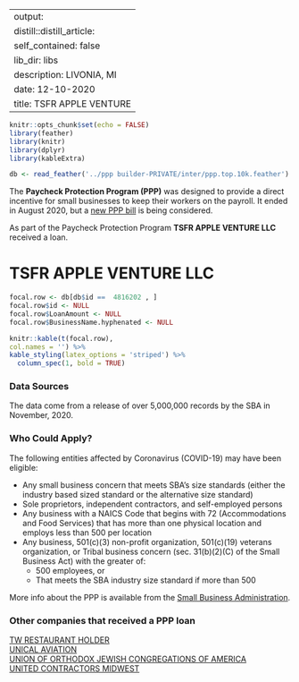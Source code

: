 
---
output:
  distill::distill_article:
    self_contained: false
    lib_dir: libs
description: LIVONIA, MI 
date: 12-10-2020
title: TSFR APPLE VENTURE 
---




```r
knitr::opts_chunk$set(echo = FALSE)
library(feather)
library(knitr)
library(dplyr)
library(kableExtra)

db <- read_feather('../ppp builder-PRIVATE/inter/ppp.top.10k.feather')

```



The **Paycheck Protection Program (PPP)** was designed to provide a direct incentive for small businesses to keep their workers on the payroll. It ended in August 2020, but a [new PPP bill](https://thehill.com/policy/finance/529092-bipartisan-support-for-new-ppp-loans-gains-momentum-in-congress) is being considered.

As part of the Paycheck Protection Program **TSFR APPLE VENTURE LLC** received a loan.


# TSFR APPLE VENTURE LLC 

```r
focal.row <- db[db$id ==  4816202 , ]
focal.row$id <- NULL
focal.row$LoanAmount <- NULL
focal.row$BusinessName.hyphenated <- NULL

knitr::kable(t(focal.row), 
col.names = '') %>%
kable_styling(latex_options = 'striped') %>%
  column_spec(1, bold = TRUE)


```

### Data Sources

The data come from a release of over 5,000,000 records by the SBA in November, 2020.


### Who Could Apply?

The following entities affected by Coronavirus (COVID-19) may have been eligible:

+ Any small business concern that meets SBA’s size standards (either the industry based sized standard or the alternative size standard)
+ Sole proprietors, independent contractors, and self-employed persons
+ Any business with a NAICS Code that begins with 72 (Accommodations and Food Services) that has more than one physical location and employs less than 500 per location
+ Any business, 501(c)(3) non-profit organization, 501(c)(19) veterans organization, or Tribal business concern (sec. 31(b)(2)(C) of the Small Business Act) with the greater of:
  + 500 employees, or 
  + That meets the SBA industry size standard if more than 500


More info about the PPP is available from the [Small Business Administration](https://www.sba.gov/funding-programs/loans/coronavirus-relief-options/paycheck-protection-program).

 
### Other companies that received a PPP loan 
   
 [TW RESTAURANT HOLDER](/Paycheck-Protection-Program/4827653-TW-RESTAURANT-HOLDER) <br> [UNICAL AVIATION](/Paycheck-Protection-Program/4849365-UNICAL-AVIATION) <br> [UNION OF ORTHODOX JEWISH CONGREGATIONS OF AMERICA](/Paycheck-Protection-Program/4851185-UNION-OF-ORTHODOX-JEWISH-CONGREGATIONS-OF-AMERICA) <br> [UNITED CONTRACTORS MIDWEST](/Paycheck-Protection-Program/4854970-UNITED-CONTRACTORS-MIDWEST) <br>